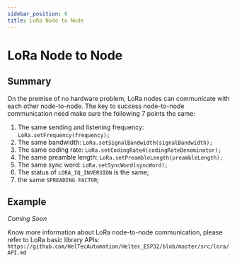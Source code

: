 ```yaml
---
sidebar_position: 6
title: LoRa Node to Node
---
```





# LoRa Node to Node


## Summary
On the premise of no hardware problem, LoRa nodes can communicate with each other node-to-node. The key to success node-to-node communication need make sure the following 7 points the same:

1. The same sending and listening frequency: `LoRa.setFrequency(frequency);`
2. The same bandwidth: `LoRa.setSignalBandwidth(signalBandwidth);`
3. The same coding rate: `LoRa.setCodingRate4(codingRateDenominator);`
4. The same preamble length: `LoRa.setPreambleLength(preambleLength);`
5. The same sync word: `LoRa.setSyncWord(syncWord);`
6. The status of `LORA_IQ_INVERSION` is the same;
7. the same `SPREADING FACTOR`;

## Example
*Coming Soon*

Know more information about LoRa node-to-node communication, please refer to LoRa basic library APIs: `https://github.com/HelTecAutomation/Heltec_ESP32/blob/master/src/lora/API.md`